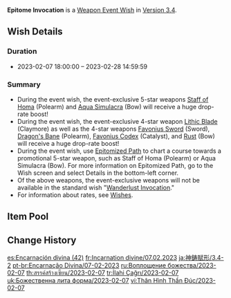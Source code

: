 {{Wish
|name              = Epitome Invocation 2023-02-07
|image             = Epitome Invocation 2023-02-07.png
|type              = Weapon Event
|duration          = event
|time_start        = 2023-02-07 18:00:00
|time_end          = 2023-02-28 14:59:59
|link              = https://www.hoyolab.com/article/15075039
|preceding         = Epitome Invocation/2023-01-18
|alongside         = Moment of Bloom/2023-02-07
|alongside2        = Discerner of Enigmas/2023-02-07
|succeeding        = Epitome Invocation/2023-03-01
}}
'''Epitome Invocation''' is a [[Weapon Event Wish]] in [[Version 3.4]].

==Wish Details==
===Duration===
* 2023-02-07 18:00:00 &ndash; 2023-02-28 14:59:59

===Summary===
* During the event wish, the event-exclusive 5-star weapons [[Staff of Homa]] (Polearm) and [[Aqua Simulacra]] (Bow) will receive a huge drop-rate boost!
* During the event wish, the event-exclusive 4-star weapon [[Lithic Blade]] (Claymore) as well as the 4-star weapons [[Favonius Sword]] (Sword), [[Dragon's Bane]] (Polearm), [[Favonius Codex]] (Catalyst), and [[Rust]] (Bow) will receive a huge drop-rate boost!
* During the event wish, use [[Epitomized Path]] to chart a course towards a promotional 5-star weapon, such as Staff of Homa (Polearm) or Aqua Simulacra (Bow). For more information on Epitomized Path, go to the Wish screen and select Details in the bottom-left corner.
* Of the above weapons, the event-exclusive weapons will not be available in the standard wish "[[Wanderlust Invocation]]."
* For information about rates, see [[Wish]]es.

==Item Pool==
{{Wish Pool
|weapon_5_F    = Staff of Homa; Aqua Simulacra
|weapon_4_F    = Lithic Blade; Favonius Sword; Dragon's Bane; Favonius Codex; Rust
|character_4   = Barbara; Beidou; Bennett; Candace; Chongyun; Collei; Diona; Dori; Faruzan; Fischl; Gorou; Kujou Sara; Kuki Shinobu; Layla; Ningguang; Noelle; Razor; Rosaria; Sayu; Shikanoin Heizou; Sucrose; Thoma; Xiangling; Xingqiu; Xinyan; Yanfei; Yun Jin
|weapon_5      = Amos' Bow; Aquila Favonia; Lost Prayer to the Sacred Winds; Primordial Jade Winged-Spear; Skyward Atlas; Skyward Blade; Skyward Harp; Skyward Pride; Skyward Spine; Wolf's Gravestone
|weapon_4      = Eye of Perception; Favonius Greatsword; Favonius Lance; Favonius Warbow; Lion's Roar; Rainslasher; Sacrificial Bow; Sacrificial Fragments; Sacrificial Greatsword; Sacrificial Sword; The Bell; The Flute; The Stringless; The Widsith
|weapon_3      = Black Tassel; Bloodtainted Greatsword; Cool Steel; Debate Club; Emerald Orb; Ferrous Shadow; Harbinger of Dawn; Magic Guide; Raven Bow; Sharpshooter's Oath; Skyrider Sword; Slingshot; Thrilling Tales of Dragon Slayers
}}

==Change History==
{{Change History|3.4}}

[[es:Encarnación divina (42)]]
[[fr:Incarnation divine/07.02.2023]]
[[ja:神鋳賦形/3.4-2]]
[[pt-br:Encarnação Divina/07-02-2023]]
[[ru:Воплощение божества/2023-02-07]]
[[th:สรรค์สร้างเซียน/2023-02-07]]
[[tr:İlahi Çağrı/2023-02-07]]
[[uk:Божественна лита форма/2023-02-07]]
[[vi:Thân Hình Thần Đúc/2023-02-07]]